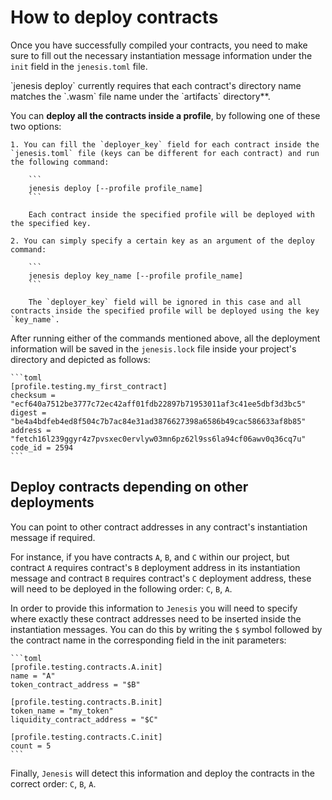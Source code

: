 
# How to deploy contracts

Once you have successfully compiled your contracts, you need to make sure to fill out the necessary instantiation message information under the `init` field in the `jenesis.toml` file.

<Callout type="info" emoji="ℹ️">
`jenesis deploy` currently requires that each contract's directory name matches the `.wasm` file name under the `artifacts` directory**.
</Callout>

You can **deploy all the contracts inside a profile**, by following one of these two options:

    1. You can fill the `deployer_key` field for each contract inside the `jenesis.toml` file (keys can be different for each contract) and run the following command:

        ```
        jenesis deploy [--profile profile_name]
        ```

        Each contract inside the specified profile will be deployed with the specified key.

    2. You can simply specify a certain key as an argument of the deploy command:

        ```
        jenesis deploy key_name [--profile profile_name]
        ```

        The `deployer_key` field will be ignored in this case and all contracts inside the specified profile will be deployed using the key `key_name`.

After running either of the commands mentioned above, all the deployment information will be saved in the `jenesis.lock` file inside your project's directory and depicted as follows:

    ```toml
    [profile.testing.my_first_contract]
    checksum = "ecf640a7512be3777c72ec42aff01fdb22897b71953011af3c41ee5dbf3d3bc5"
    digest = "be4a4bdfeb4ed8f504c7b7ac84e31ad3876627398a6586b49cac586633af8b85"
    address = "fetch16l239ggyr4z7pvsxec0ervlyw03mn6pz62l9ss6la94cf06awv0q36cq7u"
    code_id = 2594
    ```

## Deploy contracts depending on other deployments

You can point to other contract addresses in any contract's instantiation message if required.

For instance, if you have contracts `A`, `B`, and `C` within our project, but contract `A` requires contract's `B` deployment address in its instantiation message and contract `B` requires contract's `C` deployment address, these will need to be deployed in the following order: `C`, `B`, `A`.

In order to provide this information to `Jenesis` you will need to specify where exactly these contract addresses need to be inserted inside the instantiation messages. You can do this by writing the `$` symbol followed by the contract name in the corresponding field in the init parameters:

    ```toml
    [profile.testing.contracts.A.init]
    name = "A"
    token_contract_address = "$B"

    [profile.testing.contracts.B.init]
    token_name = "my_token"
    liquidity_contract_address = "$C"

    [profile.testing.contracts.C.init]
    count = 5
    ```

Finally, `Jenesis` will detect this information and deploy the contracts in the correct order: `C`, `B`, `A`.
